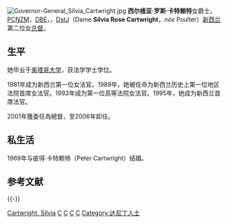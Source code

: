 [[File:Governor-General_Silvia_Cartwright.jpg|thumb]]
'''西尔维亚·罗斯·卡特赖特'''女爵士，[[新西兰功绩勋章|PCNZM]]，[[DBE|DBE]]，{{tsl|en|Queen's Service Order|QSO}}，[[聖約翰勳章|DstJ]]（Dame '''Silvia Rose Cartwright'''，''née'' Poulter）{{BD|1943年|11月7日|}}[[新西兰|新西兰]]第二位女[[新西兰总督|总督]]。

== 生平 ==
她毕业于[[奥塔哥大学|奥塔哥大学]]，获法学学士学位。

1981年成为新西兰第一位女法官。1989年，她被任命为新西兰历史上第一位地区法院首席女法官。1993年成为第一位高等法院女法官。1995年，她成为新西兰首席法官。

2001年獲委任為總督，至2006年卸任。

== 私生活 ==
1969年与彼得·卡特赖特（Peter Cartwright）结婚。

== 参考文献 ==
{{Reflist}}

{{-}}
{{start box}}
{{succession box|[[迈克尔·哈迪·博伊斯|迈克尔·哈迪·博伊斯]]|[[阿南德·萨蒂亚南德|阿南德·萨蒂亚南德]]|[[File:Crowned_Arms_of_New_Zealand.svg|22px]][[新西兰总督|新西兰总督]]|2001年4月4日-2006年8月23日}}
{{end box}}

{{Authority control}}
[[Category:新西兰总督|Cartwright, Silvia]]
[[Category:紐西蘭女性政治人物|C]]
[[Category:英联邦女总督|C]]
[[Category:DBE勳銜|C]]
[[Category:奧塔哥大學校友|C]]
[[Category:达尼丁人士|Category:达尼丁人士]]